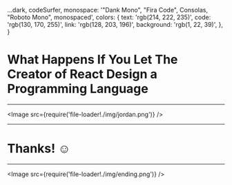   ...dark,
  codeSurfer,
  monospace: '"Dank Mono", "Fira Code", Consolas, "Roboto Mono", monospaced',
  colors: {
    text: 'rgb(214, 222, 235)',
    code: 'rgb(130, 170, 255)',
    link: 'rgb(128, 203, 196)',
    background: 'rgb(1, 22, 39)',
  },
}

# What Happens If You Let The Creator of React Design a Programming Language

---

<Image src={require('file-loader!./img/jordan.png')} />

---


# Thanks! ☺️

---

<Image src={require('file-loader!./img/ending.png')} />

